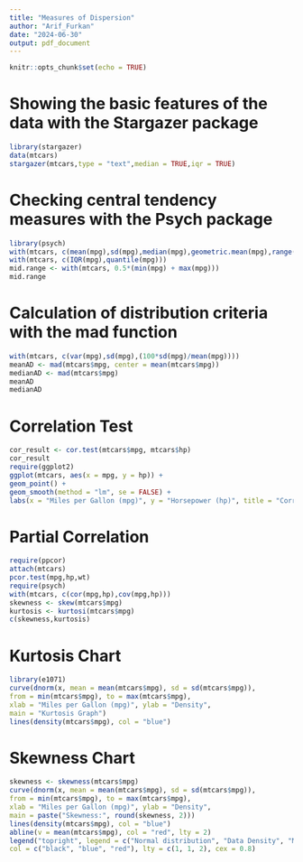 ---
title: "Measures of Dispersion"
author: "Arif_Furkan"
date: "2024-06-30"
output: pdf_document
---

```{r setup, include=FALSE}
knitr::opts_chunk$set(echo = TRUE)
```

# Showing the basic features of the data with the Stargazer package

```{r}
library(stargazer)
data(mtcars)
stargazer(mtcars,type = "text",median = TRUE,iqr = TRUE)
```

# Checking central tendency measures with the Psych package

```{r}
library(psych)
with(mtcars, c(mean(mpg),sd(mpg),median(mpg),geometric.mean(mpg),range(mpg)))
with(mtcars, c(IQR(mpg),quantile(mpg)))
mid.range <- with(mtcars, 0.5*(min(mpg) + max(mpg)))
mid.range
```

# Calculation of distribution criteria with the mad function

```{r}
with(mtcars, c(var(mpg),sd(mpg),(100*sd(mpg)/mean(mpg))))
meanAD <- mad(mtcars$mpg, center = mean(mtcars$mpg))
medianAD <- mad(mtcars$mpg)
meanAD
medianAD
```

# Correlation Test

```{r, fig.width=7, fig.height=4}
cor_result <- cor.test(mtcars$mpg, mtcars$hp)
cor_result
require(ggplot2)
ggplot(mtcars, aes(x = mpg, y = hp)) +
geom_point() +
geom_smooth(method = "lm", se = FALSE) +
labs(x = "Miles per Gallon (mpg)", y = "Horsepower (hp)", title = "Correlation Between mpg and hp")
```

# Partial Correlation

```{r}
require(ppcor)
attach(mtcars)
pcor.test(mpg,hp,wt)
require(psych)
with(mtcars, c(cor(mpg,hp),cov(mpg,hp)))
skewness <- skew(mtcars$mpg)
kurtosis <- kurtosi(mtcars$mpg)
c(skewness,kurtosis)
```

# Kurtosis Chart

```{r, fig.width=7, fig.height=3}
library(e1071)
curve(dnorm(x, mean = mean(mtcars$mpg), sd = sd(mtcars$mpg)),
from = min(mtcars$mpg), to = max(mtcars$mpg),
xlab = "Miles per Gallon (mpg)", ylab = "Density",
main = "Kurtosis Graph")
lines(density(mtcars$mpg), col = "blue")
```

# Skewness Chart

```{r, fig.width=7, fig.height=3}
skewness <- skewness(mtcars$mpg)
curve(dnorm(x, mean = mean(mtcars$mpg), sd = sd(mtcars$mpg)),
from = min(mtcars$mpg), to = max(mtcars$mpg),
xlab = "Miles per Gallon (mpg)", ylab = "Density",
main = paste("Skewness:", round(skewness, 2)))
lines(density(mtcars$mpg), col = "blue")
abline(v = mean(mtcars$mpg), col = "red", lty = 2)
legend("topright", legend = c("Normal distribution", "Data Density", "Mean"),
col = c("black", "blue", "red"), lty = c(1, 1, 2), cex = 0.8)
```
